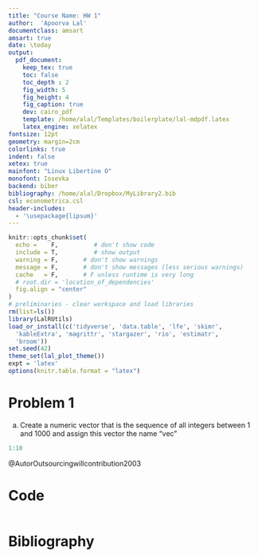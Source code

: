 ```yaml
---
title: "Course Name: HW 1"
author:  'Apoorva Lal'
documentclass: amsart
amsart: true
date: \today
output:
  pdf_document:
    keep_tex: true
    toc: false
    toc_depth : 2
    fig_width: 5
    fig_height: 4
    fig_caption: true
    dev: cairo_pdf
    template: /home/alal/Templates/boilerplate/lal-mdpdf.latex
    latex_engine: xelatex
fontsize: 12pt
geometry: margin=2cm
colorlinks: true
indent: false
xetex: true
mainfont: "Linux Libertine O"
monofont: Iosevka
backend: biber
bibliography: /home/alal/Dropbox/MyLibrary2.bib
csl: econometrica.csl
header-includes:
  - '\usepackage{lipsum}'
---
```


```r
knitr::opts_chunk$set(
  echo =    F,          # don't show code
  include = T,          # show output
  warning = F,       # don't show warnings
  message = F,       # don't show messages (less serious warnings)
  cache   = F,       # F unless runtime is very long
  # root.dir = 'location_of_dependencies'
  fig.align = "center"
)
# preliminaries - clear workspace and load libraries
rm(list=ls())
library(LalRUtils)
load_or_install(c('tidyverse', 'data.table', 'lfe', 'skimr',
  'kableExtra', 'magrittr', 'stargazer', 'rio', 'estimatr',
  'broom'))
set.seed(42)
theme_set(lal_plot_theme())
expt = 'latex'
options(knitr.table.format = "latex")
```

# Problem 1

a) Create a numeric vector that is the sequence of all integers
between 1 and 1000 and assign this vector the name "vec"

```r
1:10
```

@AutorOutsourcingwillcontribution2003


# Code
```r
```

# Bibliography
